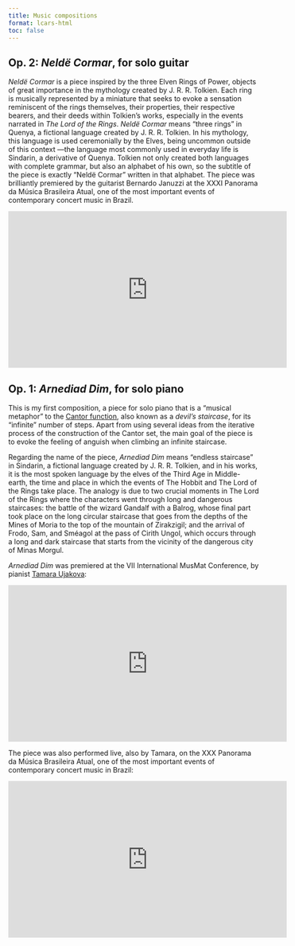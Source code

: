 ---
title: Music compositions
format: lcars-html
toc: false
---

## Op. 2: *Neldë Cormar*, for solo guitar
*Neldë Cormar* is a piece inspired by the three Elven Rings of Power, objects of great importance in the mythology created by J. R. R. Tolkien. Each ring is musically represented by a miniature that seeks to evoke a sensation reminiscent of the rings themselves, their properties, their respective bearers, and their deeds within Tolkien's works, especially in the events narrated in *The Lord of the Rings*. *Neldë Cormar* means "three rings" in Quenya, a fictional language created by J. R. R. Tolkien. In his mythology, this language is used ceremonially by the Elves, being uncommon outside of this context —the language most commonly used in everyday life is Sindarin, a derivative of Quenya. Tolkien not only created both languages with complete grammar, but also an alphabet of his own, so the subtitle of the piece is exactly "Neldë Cormar" written in that alphabet. The piece was brilliantly premiered by the guitarist Bernardo Januzzi at the XXXI Panorama da Música Brasileira Atual, one of the most important events of contemporary concert music in Brazil.

<iframe width="560" height="315" src="https://www.youtube.com/embed/YAxfciXLnqE?si=oN3vnSPhzNST4Gqr&amp;start=3435" title="YouTube video player" frameborder="0" allow="accelerometer; autoplay; clipboard-write; encrypted-media; gyroscope; picture-in-picture; web-share" referrerpolicy="strict-origin-when-cross-origin" allowfullscreen></iframe>

## Op. 1: *Arnediad Dim*, for solo piano

This is my first composition, a piece for solo piano that is a "musical metaphor" to the [Cantor function](https://en.wikipedia.org/wiki/Cantor_function), also known as a *devil's staircase*, for its "infinite" number of steps. Apart from using several ideas from the iterative process of the construction of the Cantor set, the main goal of the piece is to evoke the feeling of anguish when climbing an infinite staircase.

Regarding the name of the piece, *Arnediad Dim* means "endless staircase" in Sindarin, a fictional language created by J. R. R. Tolkien, and in his works, it is the most spoken language by the elves of the Third Age in Middle-earth, the time and place in which the events of The Hobbit and The Lord of the Rings take place. The analogy is due to two crucial moments in The Lord of the Rings where the characters went through long and dangerous staircases: the battle of the wizard Gandalf with a Balrog, whose final part took place on the long circular staircase that goes from the depths of the Mines of Moria to the top of the mountain of Zirakzigil; and the arrival of Frodo, Sam, and Sméagol at the pass of Cirith Ungol, which occurs through a long and dark staircase that starts from the vicinity of the dangerous city of Minas Morgul.

*Arnediad Dim* was premiered at the VII International MusMat Conference, by pianist [Tamara Ujakova](https://musica.ufrj.br/gestao/docentes/professor/57):

<iframe width="560" height="315" src="https://www.youtube.com/embed/IKE3Icar8CY?si=dLBbFoQYucYpVOwW&amp;start=3279" title="YouTube video player" frameborder="0" allow="accelerometer; autoplay; clipboard-write; encrypted-media; gyroscope; picture-in-picture; web-share" allowfullscreen></iframe>

The piece was also performed live, also by Tamara, on the XXX Panorama da Música Brasileira Atual, one of the most important events of contemporary concert music in Brazil:

<iframe width="560" height="315" src="https://www.youtube.com/embed/Zjdi6O0EjXM?si=TKO-ARh2JlBDcRLG&amp;start=1452" title="YouTube video player" frameborder="0" allow="accelerometer; autoplay; clipboard-write; encrypted-media; gyroscope; picture-in-picture; web-share" allowfullscreen></iframe>
